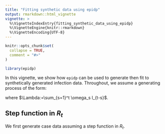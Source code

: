 ```yaml
---
title: "Fitting synthetic data using epidp"
output: rmarkdown::html_vignette
vignette: >
  %\VignetteIndexEntry{fitting_synthetic_data_using_epidp}
  %\VignetteEngine{knitr::rmarkdown}
  %\VignetteEncoding{UTF-8}
---
```


```r
knitr::opts_chunk$set(
  collapse = TRUE,
  comment = "#>"
)
```

```r
library(epidp)
```


In this vignette, we show how `epidp` can be used to generate then fit to synthetically
generated infection data. Throughout, we assume a generating process of the form:

\begin{equation}
I_t \sim \text{Poisson}(R_t \Lambda_t),
\end{equation}

where $\Lambda:=\sum_{s=1}^t \omega_s I_{t-s}$.

## Step function in $R_t$
We first generate case data assuming a step function in $R_t$.
